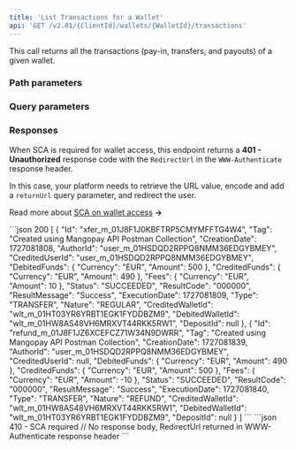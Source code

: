 ```yaml
---
title: 'List Transactions for a Wallet'  
api: 'GET /v2.01/{ClientId}/wallets/{WalletId}/transactions'  
---
```





  

This call returns all the transactions (pay-in, transfers, and payouts) of a given wallet.  

### Path parameters  

<WalletId />  

### Query parameters  

<ScaContext/>

<Status />  

<ResultCode />  

<BeforeDate1 />  

<AfterDate1 />  

<Type />  

<Nature />  

### Responses  

<AccordionGroup>
<Accordion title="200">
<Array_Transactions1Response />
</Accordion>
</AccordionGroup>

<AccordionGroup>

<Accordion title="401 - SCA required" defaultOpen>  

When SCA is required for wallet access, this endpoint returns a **401 - Unauthorized** response code with the `RedirectUrl` in the `WWW-Authenticate` response header.

In this case, your platform needs to retrieve the URL value, encode and add a `returnUrl` query parameter, and redirect the user.

Read more about [SCA on wallet access](/guides/sca/wallets) **&rarr;**
</Accordion>

</AccordionGroup>

<ResponseExample>
```json 200  
[
    {
        "Id": "xfer_m_01J8F1J0KBFTRP5CMYMFFTG4W4",
        "Tag": "Created using Mangopay API Postman Collection",
        "CreationDate": 1727081808,
        "AuthorId": "user_m_01HSDQD2RPPQ8NMM36EDGYBMEY",
        "CreditedUserId": "user_m_01HSDQD2RPPQ8NMM36EDGYBMEY",
        "DebitedFunds": {
            "Currency": "EUR",
            "Amount": 500
        },
        "CreditedFunds": {
            "Currency": "EUR",
            "Amount": 490
        },
        "Fees": {
            "Currency": "EUR",
            "Amount": 10
        },
        "Status": "SUCCEEDED",
        "ResultCode": "000000",
        "ResultMessage": "Success",
        "ExecutionDate": 1727081809,
        "Type": "TRANSFER",
        "Nature": "REGULAR",
        "CreditedWalletId": "wlt_m_01HT03YR6YRBT1EGK1FYDDBZM9",
        "DebitedWalletId": "wlt_m_01HW8AS48VH6MRXVT44RKK5RW1",
        "DepositId": null
    },
    {
        "Id": "refund_m_01J8F1JZ6XCEFCZ71W34N9DWRR",
        "Tag": "Created using Mangopay API Postman Collection",
        "CreationDate": 1727081839,
        "AuthorId": "user_m_01HSDQD2RPPQ8NMM36EDGYBMEY",
        "CreditedUserId": null,
        "DebitedFunds": {
            "Currency": "EUR",
            "Amount": 490
        },
        "CreditedFunds": {
            "Currency": "EUR",
            "Amount": 500
        },
        "Fees": {
            "Currency": "EUR",
            "Amount": -10
        },
        "Status": "SUCCEEDED",
        "ResultCode": "000000",
        "ResultMessage": "Success",
        "ExecutionDate": 1727081840,
        "Type": "TRANSFER",
        "Nature": "REFUND",
        "CreditedWalletId": "wlt_m_01HW8AS48VH6MRXVT44RKK5RW1",
        "DebitedWalletId": "wlt_m_01HT03YR6YRBT1EGK1FYDDBZM9",
        "DepositId": null
    }
]
```
```json 410 - SCA required
// No response body, RedirectUrl returned in WWW-Authenticate response header
```
</ResponseExample>  

<RequestExample>  
    <RestNoBody />
    <PhpListTransactionsWallet />
    <NodeListTransactionsWallet />
    <RubyListTransactionsWallet />
    <ListWalletTransactionsJava />
    <PythonListWalletTransactions />
    <NetListWalletTransactions />
</RequestExample>